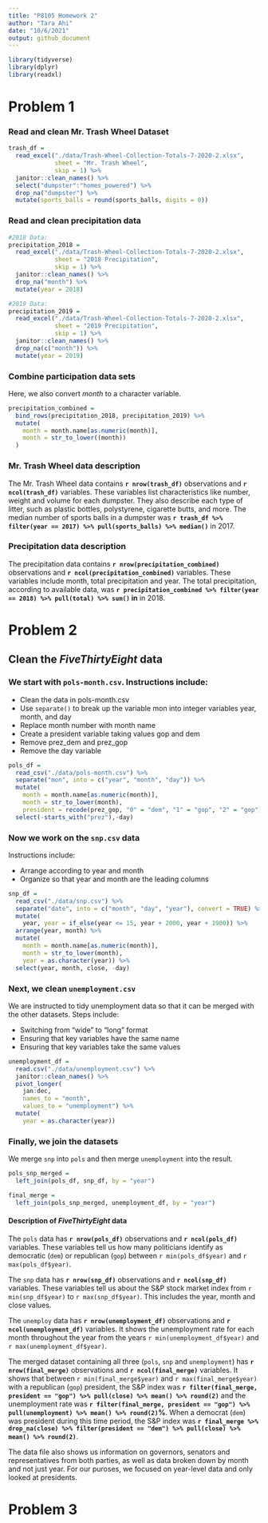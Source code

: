 ```yaml
---
title: "P8105 Homework 2"
author: "Tara Ahi"
date: "10/6/2021"
output: github_document
---
```


```r
library(tidyverse)
library(dplyr)
library(readxl)
```

# Problem 1

### Read and clean Mr. Trash Wheel Dataset

```r
trash_df = 
  read_excel("./data/Trash-Wheel-Collection-Totals-7-2020-2.xlsx",
             sheet = "Mr. Trash Wheel",
             skip = 1) %>% 
  janitor::clean_names() %>% 
  select("dumpster":"homes_powered") %>% 
  drop_na("dumpster") %>% 
  mutate(sports_balls = round(sports_balls, digits = 0))
```


### Read and clean precipitation data

```r
#2018 Data:
precipitation_2018 =
  read_excel("./data/Trash-Wheel-Collection-Totals-7-2020-2.xlsx",
             sheet = "2018 Precipitation",
             skip = 1) %>% 
  janitor::clean_names() %>% 
  drop_na("month") %>% 
  mutate(year = 2018)

#2019 Data:
precipitation_2019 = 
  read_excel("./data/Trash-Wheel-Collection-Totals-7-2020-2.xlsx",
             sheet = "2019 Precipitation",
             skip = 1) %>% 
  janitor::clean_names() %>% 
  drop_na(c("month")) %>% 
  mutate(year = 2019)
```

### Combine participation data sets
Here, we also convert _month_ to a character variable.

```r
precipitation_combined =
  bind_rows(precipitation_2018, precipitation_2019) %>% 
  mutate(
    month = month.name[as.numeric(month)],
    month = str_to_lower((month))
  )
```


### Mr. Trash Wheel data description

The Mr. Trash Wheel data contains **`r nrow(trash_df)`** observations and **`r ncol(trash_df)`** variables. These variables list characteristics like number, weight and volume for each dumpster. They also describe each type of litter, such as plastic bottles, polystyrene, cigarette butts, and more. The median number of sports balls in a dumpster was **`r trash_df %>% filter(year == 2017) %>% pull(sports_balls) %>% median()`** in 2017.

### Precipitation data description

The precipitation data contains **`r nrow(precipitation_combined)`** observations and **`r ncol(precipitation_combined)`** variables. These variables include month, total precipitation and year. The total precipitation, according to available data, was **`r precipitation_combined %>% filter(year == 2018) %>% pull(total) %>% sum()` in** in 2018.


# Problem 2

## Clean the _FiveThirtyEight_ data

### We start with `pols-month.csv`. Instructions include:

* Clean the data in pols-month.csv
* Use `separate()` to break up the variable mon into integer variables year, month, and day
* Replace month number with month name
* Create a president variable taking values gop and dem
* Remove prez_dem and prez_gop
* Remove the day variable

```r
pols_df = 
  read_csv("./data/pols-month.csv") %>% 
  separate("mon", into = c("year", "month", "day")) %>% 
  mutate(
    month = month.name[as.numeric(month)],
    month = str_to_lower(month),
    president = recode(prez_gop, "0" = "dem", "1" = "gop", "2" = "gop")) %>% 
  select(-starts_with("prez"),-day)
```


### Now we work on the `snp.csv` data

Instructions include:

* Arrange according to year and month
* Organize so that year and month are the leading columns

```r
snp_df = 
  read_csv("./data/snp.csv") %>% 
  separate("date", into = c("month", "day", "year"), convert = TRUE) %>% 
  mutate(
    year, year = if_else(year <= 15, year + 2000, year + 1900)) %>% 
  arrange(year, month) %>% 
  mutate(
    month = month.name[as.numeric(month)],
    month = str_to_lower(month),
    year = as.character(year)) %>%
  select(year, month, close, -day)
```

### Next, we clean `unemployment.csv`

We are instructed to tidy unemployment data so that it can be merged with the other datasets. Steps include: 

* Switching from “wide” to “long” format
* Ensuring that key variables have the same name
* Ensuring that key variables take the same values

```r
unemployment_df = 
  read.csv("./data/unemployment.csv") %>% 
  janitor::clean_names() %>% 
  pivot_longer(
    jan:dec,
    names_to = "month",
    values_to = "unemployment") %>% 
  mutate(
    year = as.character(year))
```

### Finally, we join the datasets

We merge `snp` into `pols` and then merge `unemployment` into the result.

```r
pols_snp_merged = 
  left_join(pols_df, snp_df, by = "year")

final_merge = 
  left_join(pols_snp_merged, unemployment_df, by = "year")
```

#### Description of _FiveThirtyEight_ data

The `pols` data has **`r nrow(pols_df)`** observations and **`r ncol(pols_df)`** variables. These variables tell us how many politicians identify as democratic (`dem`) or republican (`gop`) between `r min(pols_df$year)` and `r max(pols_df$year)`.

The `snp` data has **`r nrow(snp_df)`** observations and **`r ncol(snp_df)`** variables. These variables tell us about the S&P stock market index from `r min(snp_df$year)` to `r max(snp_df$year)`. This includes the year, month and close values.

The `unemploy` data has **`r nrow(unemployment_df)`** observations and **`r ncol(unemployment_df)`** variables. It shows the unemployment rate for each month throughout the year from the years `r min(unemployment_df$year)` and `r max(unemployment_df$year)`. 

The merged dataset containing all three (`pols`, `snp` and `unemployment`) has **`r nrow(final_merge)`** observations and **`r ncol(final_merge)`** variables. It shows that between `r min(final_merge$year)` and `r max(final_merge$year)` with a republican (`gop`) president, the S&P index was **`r filter(final_merge, president == "gop") %>% pull(close) %>% mean() %>% round(2)`** and the unemployment rate was **`r filter(final_merge, president == "gop") %>% pull(unemployment) %>% mean() %>% round(2)`%**.
When a democrat (`dem`) was president during this time period, the S&P index was **`r final_merge %>% drop_na(close) %>% filter(president == "dem") %>% pull(close) %>% mean() %>% round(2)`**.

The data file also shows us information on governors, senators and representatives from both parties, as well as data broken down by month and not just year. For our puroses, we focused on year-level data and only looked at presidents. 


# Problem 3

